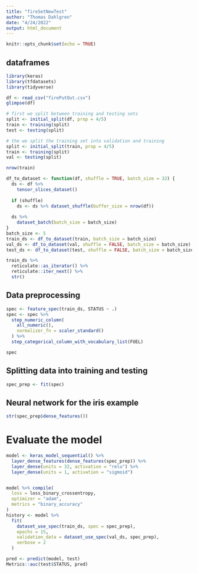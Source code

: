 ```yaml
---
title: "fireSetNewTest"
author: "Thomas Dahlgren"
date: "4/24/2022"
output: html_document
---
```


```r
knitr::opts_chunk$set(echo = TRUE)
```

## dataframes 
```r
library(keras)
library(tfdatasets)
library(tidyverse)

df <- read_csv("firePutOut.csv")
glimpse(df)

# first we split between training and testing sets
split <- initial_split(df, prop = 4/5)
train <- training(split)
test <- testing(split)

# the we split the training set into validation and training
split <- initial_split(train, prop = 4/5)
train <- training(split)
val <- testing(split)

nrow(train)
```



```r
df_to_dataset <- function(df, shuffle = TRUE, batch_size = 32) {
  ds <- df %>% 
    tensor_slices_dataset()
  
  if (shuffle)
    ds <- ds %>% dataset_shuffle(buffer_size = nrow(df))
  
  ds %>% 
    dataset_batch(batch_size = batch_size)
}
batch_size <- 5
train_ds <- df_to_dataset(train, batch_size = batch_size)
val_ds <- df_to_dataset(val, shuffle = FALSE, batch_size = batch_size)
test_ds <- df_to_dataset(test, shuffle = FALSE, batch_size = batch_size)

train_ds %>% 
  reticulate::as_iterator() %>% 
  reticulate::iter_next() %>% 
  str()
```

## Data preprocessing

```r
spec <- feature_spec(train_ds, STATUS ~ .)
spec <- spec %>% 
  step_numeric_column(
    all_numeric(),
    normalizer_fn = scaler_standard()
  ) %>% 
  step_categorical_column_with_vocabulary_list(FUEL)
```


```r
spec
```

## Splitting data into training and testing

```r


spec_prep <- fit(spec)


```

## Neural network for the iris example

```r
str(spec_prep$dense_features())

```

# Evaluate the model
```r
model <- keras_model_sequential() %>% 
  layer_dense_features(dense_features(spec_prep)) %>% 
  layer_dense(units = 32, activation = "relu") %>% 
  layer_dense(units = 1, activation = "sigmoid")


model %>% compile(
  loss = loss_binary_crossentropy, 
  optimizer = "adam", 
  metrics = "binary_accuracy"
)
history <- model %>% 
  fit(
    dataset_use_spec(train_ds, spec = spec_prep),
    epochs = 15, 
    validation_data = dataset_use_spec(val_ds, spec_prep),
    verbose = 2
  )
```

```r
pred <- predict(model, test)
Metrics::auc(test$STATUS, pred)
```

